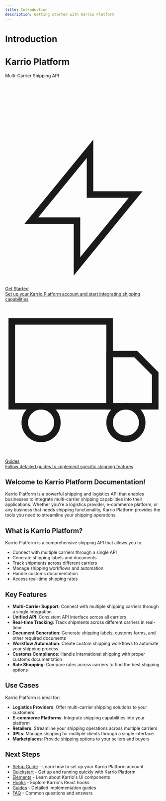 ```yaml
---
title: Introduction
description: Getting started with Karrio Platform
---
```


# Introduction

<div className="relative w-full h-96 bg-gradient-to-br from-[#4a1db0] to-[#47a3ff] dark:from-[#5722cc] dark:to-[#2364e7] rounded-lg overflow-hidden mb-8 flex items-center justify-center">
  <div className="text-center z-10">
    <h1 className="text-4xl md:text-5xl font-bold text-white mb-2 !text-white">
      Karrio Platform
    </h1>
    <p className="text-xl md:text-2xl text-white font-medium !text-white">
      Multi-Carrier Shipping API
    </p>
  </div>
  <div className="absolute inset-0 opacity-20">
    <svg width="100%" height="100%" xmlns="http://www.w3.org/2000/svg">
      <defs>
        <pattern
          id="dots"
          x="0"
          y="0"
          width="20"
          height="20"
          patternUnits="userSpaceOnUse"
        >
          <circle fill="white" cx="4" cy="4" r="1"></circle>
        </pattern>
      </defs>
      <rect width="100%" height="100%" fill="url(#dots)"></rect>
    </svg>
  </div>
</div>

<div className="mt-8 grid grid-cols-1 gap-6 md:grid-cols-2">
  <a href="/docs/platform/setup" className="group no-underline">
    <div className="docs-card relative flex flex-col h-full rounded-lg border p-4 shadow-sm transition-all duration-200 hover:shadow-md">
      <div className="flex items-center mb-4">
        <svg xmlns="http://www.w3.org/2000/svg" viewBox="0 0 24 24" fill="none" stroke="currentColor" strokeWidth="2" strokeLinecap="round" strokeLinejoin="round" className="h-5 w-5 text-purple-600">
          <path d="M13 10V3L4 14h7v7l9-11h-7z" />
        </svg>
        <span className="ml-3 text-base font-medium text-gray-900">Get Started</span>
      </div>
      <span className="text-sm font-light text-gray-500">Set up your Karrio Platform account and start integrating shipping capabilities</span>
    </div>
  </a>

  <a href="/docs/platform/guides" className="group no-underline">
    <div className="docs-card relative flex flex-col h-full rounded-lg border p-4 shadow-sm transition-all duration-200 hover:shadow-md">
      <div className="flex items-center mb-4">
        <svg xmlns="http://www.w3.org/2000/svg" viewBox="0 0 24 24" fill="none" stroke="currentColor" strokeWidth="2" strokeLinecap="round" strokeLinejoin="round" className="h-5 w-5 text-purple-600">
          <rect x="1" y="3" width="15" height="13"></rect>
          <polygon points="16 8 20 8 23 11 23 16 16 16 16 8"></polygon>
          <circle cx="5.5" cy="18.5" r="2.5"></circle>
          <circle cx="18.5" cy="18.5" r="2.5"></circle>
        </svg>
        <span className="ml-3 text-base font-medium text-gray-900">Guides</span>
      </div>
      <span className="text-sm font-light text-gray-500">Follow detailed guides to implement specific shipping features</span>
    </div>
  </a>
</div>

## Welcome to Karrio Platform Documentation!

Karrio Platform is a powerful shipping and logistics API that enables businesses to integrate multi-carrier shipping capabilities into their applications. Whether you're a logistics provider, e-commerce platform, or any business that needs shipping functionality, Karrio Platform provides the tools you need to streamline your shipping operations.

## What is Karrio Platform?

Karrio Platform is a comprehensive shipping API that allows you to:

- Connect with multiple carriers through a single API
- Generate shipping labels and documents
- Track shipments across different carriers
- Manage shipping workflows and automation
- Handle customs documentation
- Access real-time shipping rates

## Key Features

- **Multi-Carrier Support**: Connect with multiple shipping carriers through a single integration
- **Unified API**: Consistent API interface across all carriers
- **Real-time Tracking**: Track shipments across different carriers in real-time
- **Document Generation**: Generate shipping labels, customs forms, and other required documents
- **Workflow Automation**: Create custom shipping workflows to automate your shipping process
- **Customs Compliance**: Handle international shipping with proper customs documentation
- **Rate Shopping**: Compare rates across carriers to find the best shipping options

## Use Cases

Karrio Platform is ideal for:

- **Logistics Providers**: Offer multi-carrier shipping solutions to your customers
- **E-commerce Platforms**: Integrate shipping capabilities into your platform
- **Retailers**: Streamline your shipping operations across multiple carriers
- **3PLs**: Manage shipping for multiple clients through a single interface
- **Marketplaces**: Provide shipping options to your sellers and buyers

## Next Steps

- [Setup Guide](/docs/platform/setup) - Learn how to set up your Karrio Platform account
- [Quickstart](/docs/platform/quickstart) - Get up and running quickly with Karrio Platform
- [Elements](/docs/platform/elements) - Learn about Karrio's UI components
- [Hooks](/docs/platform/hooks) - Explore Karrio's React hooks
- [Guides](/docs/platform/guides) - Detailed implementation guides
- [FAQ](/docs/platform/faq) - Common questions and answers

